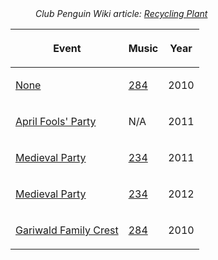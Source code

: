 :''Club Penguin Wiki article: [[clubpenguinwiki:Recycling Plant|Recycling Plant]]''

<center>
{|class="wikitable" border="1"
!Event
!Music
!Year
|-
|[[Media:RoomsEco.swf|None]]||[[Media:Music284.swf|284]]||2010
|-
|[[Media:AprilFools'Party2011Eco.swf|April Fools' Party]]||N/A||2011
|-
|[[Media:MedievalParty2011Eco.swf|Medieval Party]]||[[Media:Music234.swf|234]]||2011
|-
|[[Media:MedievalParty2012eco.swf|Medieval Party]]||[[Media:Music234.swf|234]]||2012
|-
|[[Media:RoomsEcoPin2.swf|Gariwald Family Crest]]||[[Media:Music284.swf|284]]||2010
|}
</center>

{{Places}}